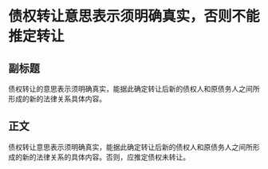 # 债权转让意思表示须明确真实，否则不能推定转让
## 副标题
债权转让的意思表示须明确真实，能据此确定转让后新的债权人和原债务人之间所形成的新的法律关系具体内容。
## 正文
债权转让意思表示须明确真实，能据此确定转让后新的债权人和原债务人之间所形成的新的法律关系的具体内容。否则，应推定债权未转让。